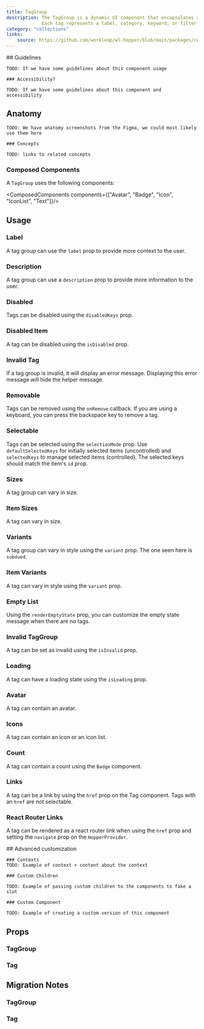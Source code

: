 ```yaml
---
title: TagGroup
description: The TagGroup is a dynamic UI component that encapsulates a collection of tags.
             Each tag represents a label, category, keyword, or filter, and can be used for various groupings
category: "collections"
links:
    source: https://github.com/workleap/wl-hopper/blob/main/packages/components/src/tag/src/TagGroup.tsx
---
```


<Example src="tag/docs/tag-group/preview" />

<FeatureFlag flag="next">
    ## Guidelines

    TODO: If we have some guidelines about this component usage

    ### Accessibility?

    TODO: If we have some guidelines about this component and accessibility
</FeatureFlag>

## Anatomy

<FeatureFlag flag="rc">

    TODO: We have anatomy screenshots from the Figma, we could most likely use them here

    ### Concepts

    TODO: links to related concepts
</FeatureFlag>

### Composed Components

A `TagGroup` uses the following components:

<ComposedComponents components={["Avatar", "Badge", "Icon", "IconList", "Text"]}/>

## Usage

### Label

A tag group can use the `label` prop to provide more context to the user.

<Example src="tag/docs/tag-group/label" />

### Description

A tag group can use a `description` prop to provide more information to the user.

<Example src="tag/docs/tag-group/description" />

### Disabled

Tags can be disabled using the `disabledKeys` prop.

<Example src="tag/docs/tag-group/disabled" />

### Disabled Item

A tag can be disabled using the `isDisabled` prop.

<Example src="tag/docs/tag-group/item/disabled" />

### Invalid Tag

If a tag group is invalid, it will display an error message. Displaying this error message will hide the helper message.

<Example src="tag/docs/tag-group/invalid" />

### Removable

Tags can be removed using the `onRemove` callback.
If you are using a keyboard, you can press the backspace key to remove a tag.

<Example src="tag/docs/tag-group/removable" />

### Selectable

Tags can be selected using the `selectionMode` prop.
Use `defaultSelectedKeys` for initially selected items (uncontrolled) and `selectedKeys` to manage selected items (controlled).
The selected keys should match the item's `id` prop.

<Example src="tag/docs/tag-group/selectable" />

### Sizes

A tag group can vary in size.

<Example src="tag/docs/tag-group/sizes" />

### Item Sizes

A tag can vary in size.

<Example src="tag/docs/tag-group/item/sizes" />

### Variants

A tag group can vary in style using the `variant` prop. The one seen here is `subdued`.

<Example src="tag/docs/tag-group/variants" />

### Item Variants

A tag can vary in style using the `variant` prop.

<Example src="tag/docs/tag-group/item/variants" />

### Empty List

Using the `renderEmptyState` prop, you can customize the empty state message when there are no tags.

<Example src="tag/docs/tag-group/empty" />

### Invalid TagGroup

A tag can be set as invalid using the `isInvalid` prop.

<Example src="tag/docs/tag-group/item/invalid" />

### Loading

A tag can have a loading state using the `isLoading` prop.

<Example src="tag/docs/tag-group/item/loading" />

### Avatar

A tag can contain an avatar.

<Example src="tag/docs/tag-group/item/avatar" />

### Icons

A tag can contain an icon or an icon list.

<Example src="tag/docs/tag-group/item/icons" />

### Count

A tag can contain a count using the `Badge` component.

<Example src="tag/docs/tag-group/item/count" />

### Links

A tag can be a link by using the `href` prop on the Tag component. Tags with an `href` are not selectable.

<Example src="tag/docs/tag-group/item/links" />

### React Router Links

A tag can be rendered as a react router link when using the `href` prop and setting the `navigate` prop on the `HopperProvider`.

<Example src="tag/docs/tag-group/item/reactRouterLinks" />

<FeatureFlag flag="next">
    ## Advanced customization

    ### Contexts
    TODO: Example of context + content about the context

    ### Custom Children

    TODO: Example of passing custom children to the components to fake a slot

    ### Custom Component

    TODO: Example of creating a custom version of this component
</FeatureFlag>

## Props

### TagGroup

<PropTable component="TagGroup" />

### Tag

<PropTable component="Tag" />

## Migration Notes

### TagGroup

<MigrateGuide src="tag/docs/migration-notes-tag-group" />

### Tag

<MigrateGuide src="tag/docs/migration-notes-tag" />
